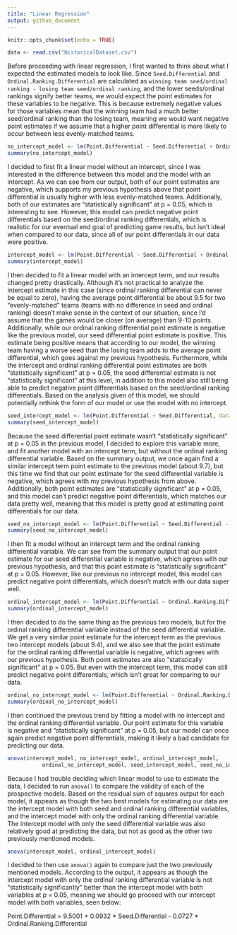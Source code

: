 ---
title: "Linear Regression"
output: github_document
---

```{r setup, include=FALSE}
knitr::opts_chunk$set(echo = TRUE)
```

```{r}
data <- read.csv("HistoricalDataset.csv")
```

Before proceeding with linear regression, I first wanted to think about what I expected the estimated models to look like. Since `Seed.Differential` and `Ordinal.Ranking.Differential` are calculated as `winning team seed/ordinal ranking - losing team seed/ordinal ranking`, and the lower seeds/ordinal rankings signify better teams, we would expect the point estimates for these variables to be negative. This is because extremely negative values for those variables mean that the winning team had a much better seed/ordinal ranking than the losing team, meaning we would want negative point estimates if we assume that a higher point differential is more likely to occur between less evenly-matched teams.

```{r}
no_intercept_model <- lm(Point.Differential ~ Seed.Differential + Ordinal.Ranking.Differential - 1, data = data)
summary(no_intercept_model)
```

I decided to first fit a linear model without an intercept, since I was interested in the difference between this model and the model with an intercept. As we can see from our output, both of our point estimates are negative, which supports my previous hypothesis above that point differential is usually higher with less evenly-matched teams. Additionally, both of our estimates are "statistically significant" at p = 0.05, which is interesting to see. However, this model can predict negative point differentials based on the seed/ordinal ranking differentials, which is realistic for our eventual end goal of predicting game results, but isn't ideal when compared to our data, since all of our point differentials in our data were positive.

```{r}
intercept_model <- lm(Point.Differential ~ Seed.Differential + Ordinal.Ranking.Differential, data = data)
summary(intercept_model)
```

I then decided to fit a linear model with an intercept term, and our results changed pretty drastically. Although it's not practical to analyze the intercept estimate in this case (since ordinal ranking differential can never be equal to zero), having the average point differential be about 9.5 for two "evenly-matched" teams (teams with no difference in seed and ordinal ranking) doesn't make sense in the context of our situation, since I'd assume that the games would be closer (on average) than 9-10 points. Additionally, while our ordinal ranking differential point estimate is negative like the previous model, our seed differential point estimate is positive. This estimate being positive means that according to our model, the winning team having a worse seed than the losing team adds to the average point differential, which goes against my previous hypothesis. Furthermore, while the intercept and ordinal ranking differential point estimates are both "statistically significant" at p = 0.05, the seed differential estimate is not "statistically significant" at this level, in addition to this model also still being able to predict negative point differentials based on the seed/ordinal ranking differentials. Based on the analysis given of this model, we should potentially rethink the form of our model or use the model with no intercept.

```{r}
seed_intercept_model <- lm(Point.Differential ~ Seed.Differential, data = data)
summary(seed_intercept_model)
```

Because the seed differential point estimate wasn't "statistically significant" at p = 0.05 in the previous model, I decided to explore this variable more, and fit another model with an intercept term, but without the ordinal ranking differential variable. Based on the summary output, we once again find a similar intercept term point estimate to the previous model (about 9.7), but this time we find that our point estimate for the seed differential variable is negative, which agrees with my previous hypothesis from above. Additionally, both point estimates are "statistically significant" at p = 0.05, and this model can't predict negative point differentials, which matches our data pretty well, meaning that this model is pretty good at estimating point differentials for our data.

```{r}
seed_no_intercept_model <- lm(Point.Differential ~ Seed.Differential - 1, data = data)
summary(seed_no_intercept_model)
```

I then fit a model without an intercept term and the ordinal ranking differential variable. We can see from the summary output that our point estimate for our seed differential variable is negative, which agrees with our previous hypothesis, and that this point estimate is "statistically significant" at p = 0.05. However, like our previous no intercept model, this model can predict negative point differentials, which doesn't match with our data super well.

```{r}
ordinal_intercept_model <- lm(Point.Differential ~ Ordinal.Ranking.Differential, data = data)
summary(ordinal_intercept_model)
```

I then decided to do the same thing as the previous two models, but for the ordinal ranking differential variable instead of the seed differential variable. We get a very similar point estimate for the intercept term as the previous two intercept models (about 9.4), and we also see that the point estimate for the ordinal ranking differential variable is negative, which agrees with our previous hypothesis. Both point estimates are also "statistically significant" at p = 0.05. But even with the intercept term, this model can still predict negative point differentials, which isn't great for comparing to our data.

```{r}
ordinal_no_intercept_model <- lm(Point.Differential ~ Ordinal.Ranking.Differential - 1, data = data)
summary(ordinal_no_intercept_model)
```

I then continued the previous trend by fitting a model with no intercept and the ordinal ranking differential variable. Our point estimate for this variable is negative and "statistically significant" at p = 0.05, but our model can once again predict negative point differentials, making it likely a bad candidate for predicting our data.

```{r}
anova(intercept_model, no_intercept_model, ordinal_intercept_model,
           ordinal_no_intercept_model, seed_intercept_model, seed_no_intercept_model)
```

Because I had trouble deciding which linear model to use to estimate the data, I decided to run `anova()` to compare the validity of each of the prospective models. Based on the residual sum of squares output for each model, it appears as though the two best models for estimating our data are the intercept model with both seed and ordinal ranking differential variables, and the intercept model with only the ordinal ranking differential variable. The intercept model with only the seed differential variable was also relatively good at predicting the data, but not as good as the other two previously mentioned models.

```{r}
anova(intercept_model, ordinal_intercept_model)
```

I decided to then use `anova()` again to compare just the two previously mentioned models. According to the output, it appears as though the intercept model with only the ordinal ranking differential variable is not "statistically significantly" better than the intercept model with both variables at p = 0.05, meaning we should go proceed with our intercept model with both variables, seen below:

Point.Differential = 9.5001 + 0.0932 * Seed.Differential - 0.0727 * Ordinal.Ranking.Differential
